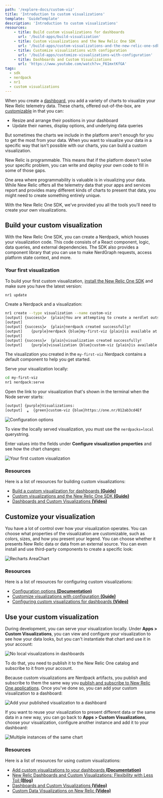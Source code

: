 ```yaml
---
path: '/explore-docs/custom-viz'
title: 'Introduction to custom visualizations'
template: 'GuideTemplate'
description: 'Introduction to custom visualizations'
resources:
    - title: Build custom visualizations for dashboards
      url: '/build-apps/build-visualization'
    - title: Custom visualizations and the New Relic One SDK
      url: '/build-apps/custom-visualizations-and-the-new-relic-one-sdk'
    - title: Customize visualizations with configuration
      url: '/build-apps/customize-visualizations-with-configuration'
    - title: Dashboards and Custom Visualizations
      url: 'https://www.youtube.com/watch?v=_F61mxtKfGA'
tags:
  - sdk
  - nerdpack
  - nr1
  - custom visualizations
---
```


<Intro>

When you create a [dashboard](https://docs.newrelic.com/docs/query-your-data/explore-query-data/dashboards/introduction-dashboards/), you add a variety of charts to visualize your New Relic telemetry data. These charts, offered out-of-the-box, are [customizable](https://docs.newrelic.com/docs/query-your-data/explore-query-data/dashboards/manage-your-dashboard/) in that you can:

- Resize and arrange their positions in your dashboard
- Update their names, display options, and underlying data queries

But sometimes the charts we include in the platform aren't enough for you to get the most from your data. When you want to visualize your data in a specific way that isn't possible with our charts, you can build a custom visualization.

</Intro>

New Relic is programmable. This means that if the platform doesn't solve your specific problem, you can write and deploy your own code to fill in some of those gaps.

One area where programmability is valuable is in visualizing your data. While New Relic offers all the telemetry data that your apps and services report and provides many different kinds of charts to present that data, you might need to create something entirely unique.

With the New Relic One SDK, we've provided you all the tools you'll need to create your own visualizations.

## Build your custom visualization

With the New Relic One SDK, you can create a Nerdpack, which houses your visualization code. This code consists of a React component, logic, data queries, and external dependencies. The SDK also provides a component library that you can use to make NerdGraph requests, access platform state context, and more.

### Your first visualization

To build your first custom visualization, [install the New Relic One SDK](/automate-workflows/get-started-new-relic-cli) and make sure you have the latest version:

```sh
nr1 update
```

Create a Nerdpack and a visualization:

```bash animate
nr1 create --type visualization --name custom-viz
[output] {success}✔  {plain}You are attempting to create a nerdlet outside of a nerdpack. We will create a nerdpack for you. What would you like to name it? ...my-first-viz
[output]
[output] {success}✔  {plain}nerdpack created successfully!
[output]    {purple}nerdpack {blue}my-first-viz {plain}is available at {green}"./my-first-viz"
[output]
[output] {success}✔  {plain}visualization created successfully!
[output]    {purple}visualization {blue}custom-viz {plain}is available at {green}"./my-first-viz/visualizations/custom-viz"
```

The visualization you created in the `my-first-viz` Nerdpack contains a default component to help you get started.

Serve your visualization locally:

```sh
cd my-first-viz
nr1 nerdpack:serve
```

Open the link to your visualization that's shown in the terminal when the Node server starts:

```bash
[output] {purple}Visualizations:
[output]  ⁎  {green}custom-viz {blue}https://one.nr/012ab3cd4Ef
```

![Configuration options](../../images/custom-viz/viz-config.png)

<Callout variant="important">

To view the locally served visualization, you must use the `nerdpacks=local` querystring.

</Callout>

Enter values into the fields under **Configure visualization properties** and see how the chart changes:

![Your first custom visualization](../../images/custom-viz/first-viz.png)

### Resources

Here is a list of resources for building custom visualizations:

- [Build a custom visualization for dashboards **(Guide)**](/build-apps/build-visualization)
- [Custom visualizations and the New Relic One SDK **(Guide)**](/build-apps/custom-visualizations-and-the-new-relic-one-sdk)
- [Dashboards and Custom Visualizations **(Video)**](https://www.youtube.com/watch?v=_F61mxtKfGA)

## Customize your visualization

You have a lot of control over how your visualization operates. You can choose what properties of the visualization are customizable, such as colors, sizes, and how you present your legend. You can choose whether it presents New Relic data or data from an external source. You can even install and use third-party components to create a specific look:

![Recharts AreaChart](../../images/custom-viz/charts.png)

### Resources

Here is a list of resources for configuring custom visualizations:

- [Configuration options **(Documentation)**](/explore-docs/custom-viz/configuration-options)
- [Customize visualizations with configuration **(Guide)**](/build-apps/customize-visualizations-with-configuration)
- [Configuring custom visualizations for dashboards **(Video)**](https://www.youtube.com/watch?v=sFpG_iG7Xa8)

## Use your custom visualization

During development, you can serve your visualization locally. Under **Apps > Custom Visualizations**, you can view and configure your visualization to see how your data looks, but you can't instantiate that chart and use it in your account:

![No local visualizations in dashboards](../../images/custom-viz/local-viz.png)

To do that, you need to publish it to the New Relic One catalog and subscribe to it from your account.

Because custom visualizations are Nerdpack artifacts, you publish and subscribe to them the same way you [publish and subscribe to New Relic One applications](/build-apps/publish-deploy). Once you've done so, you can add your custom visualization to a dashboard:

![Add your published visualization to a dashboard](../../images/custom-viz/published-viz.png)

If you want to reuse your visualization to present different data or the same data in a new way, you can go back to **Apps > Custom Visualizations**, choose your visualization, configure another instance and add it to your dashboard:

![Multiple instances of the same chart](../../images/custom-viz/chart-instances.png)

### Resources

Here is a list of resources for using custom visualizations:

- [Add custom visualizations to your dashboards **(Documentation)**](https://docs.newrelic.com/docs/query-your-data/explore-query-data/dashboards/add-custom-visualizations-your-dashboards/)
- [New Relic Dashboards and Custom Visualizations: Flexibility with Less Toil **(Blog)**](https://blog.newrelic.com/product-news/dashboards-and-custom-visualizations/)
- [Dashboards and Custom Visualizations **(Video)**](https://www.youtube.com/watch?v=_F61mxtKfGA)
- [Custom Data Visualizations on New Relic **(Video)**](https://www.youtube.com/watch?v=HuR0EdHGz24)

